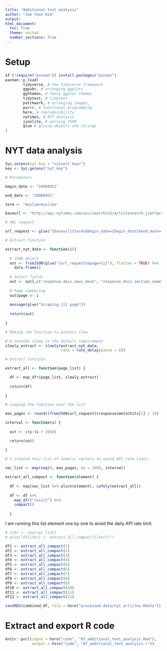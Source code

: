 ```yaml
---
title: "Additional text analysis"
author: "Jae Yeon Kim"
output:
html_document:
  toc: True
  theme: united
  number_sections: True
---
```


# Setup

```r

if (!require("pacman")) install.packages("pacman")
pacman::p_load(
        tidyverse, # the tidyverse framework
        ggpubr, # arranging ggplots
        ggthemes, # fancy ggplot themes
        tidytext, # tidytext
        patchwork, # arranging images,
        purrr, # functional programming
        here, # reproducibility
        nytimes, # NYT analysis 
        jsonlite, # parsing JSON
        glue # gluing objects and strings 
)

```

# NYT data analysis 

```r
Sys.setenv(nyt_key = "<insert key>")
key <- Sys.getenv("nyt_key")
```

```r
# Parameters 

begin_date <- "19960911"

end_date <- "20060911"

term <- "muslim+muslims"

baseurl <- "http://api.nytimes.com/svc/search/v2/articlesearch.json?q="

# URL request 

url_request <- glue("{baseurl}{term}&begin_date={begin_date}&end_date={end_date}&facet_filter=true&api-key={key}")

# Extract function 

extract_nyt_data <- function(i){
  
  # JSON object 
  out <- fromJSON(glue("{url_request}&page={i}"), flatten = TRUE) %>% 
    data.frame() 
  
  # Select fields
  out <- out[,c("response.docs.news_desk", "response.docs.section_name", "response.docs.subsection_name", "response.docs.type_of_material", "response.docs._id", "response.docs.headline.main")]
  
  # Page numbering 
  out$page <- i
  
  message(glue("Scraping {i} page"))
  
  return(out)
  
}

# Making the function to process slow 

# 6 seconds sleep is the default requirement
slowly_extract <- slowly(extract_nyt_data,
                         rate = rate_delay(pause = 6))
```


```r
# Extract function 

extract_all <- function(page_list) {

  df <- map_dfr(page_list, slowly_extract) 
  
  return(df)
  
}
```

```r
# Looping the function over the list

max_pages <- round((fromJSON(url_request)$response$meta$hits[1] / 10) - 1)

interval <- function(x) {
  
  out <- c(x:(x + 199)) 

  return(out)
  
}

# I created this list of numeric vectors to avoid API rate limit. 

vec_list <- map(seq(0, max_pages, by = 199), interval)
```

```r
extract_all_compact <- function(element) {
  
  df <- map(vec_list %>% pluck(element), safely(extract_all))
  
  df <- df %>%
    map_dfr("result") %>%
    compact()
  
  }
```

I am running this list element one by one to avoid the daily API rate limit.

```r

# iter <- seq(vec_list)
# glue("df{iter} <- extract_all_compact({iter})")

df1 <- extract_all_compact(1)
df2 <- extract_all_compact(2)
df3 <- extract_all_compact(3)
df4 <- extract_all_compact(4)
df5 <- extract_all_compact(5)
df6 <- extract_all_compact(6)
df7 <- extract_all_compact(7)
df8 <- extract_all_compact(8)
df9 <- extract_all_compact(9)
df10 <- extract_all_compact(10)
df11 <- extract_all_compact(11)
df12 <- extract_all_compact(12)
```

```r
saveRDS(combined_df, file = here("processed_data/nyt_articles.Rdata"))
```

# Extract and export R code 

```r
knitr::purl(input = here("code", "07_additional_text_analysis.Rmd"), 
            output = here("code", "07_additional_text_analysis.r"))
```


